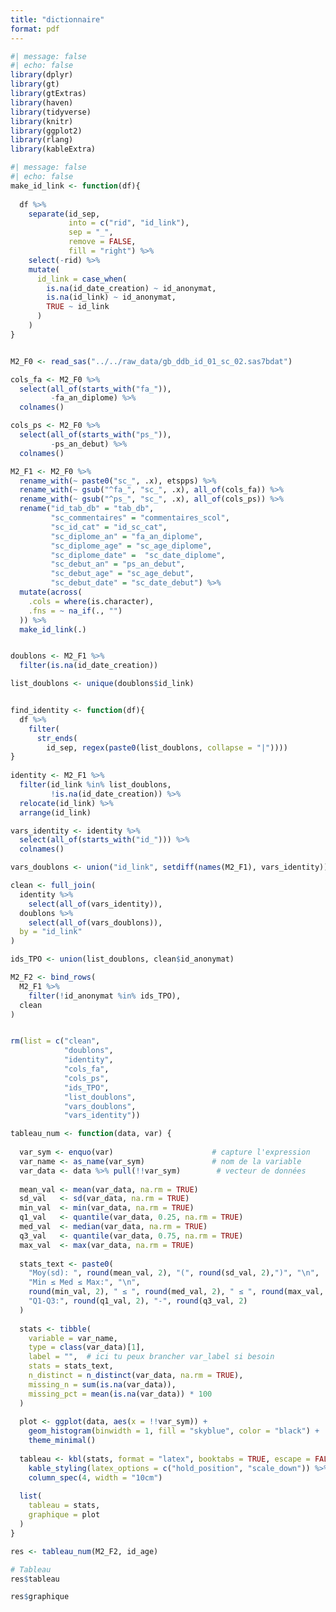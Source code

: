 ```yaml
---
title: "dictionnaire"
format: pdf
---
```


```r
#| message: false
#| echo: false
library(dplyr)
library(gt)
library(gtExtras)
library(haven)
library(tidyverse)
library(knitr)
library(ggplot2)
library(rlang)
library(kableExtra)
```



```r
#| message: false
#| echo: false
make_id_link <- function(df){
  
  df %>%
    separate(id_sep,
             into = c("rid", "id_link"),
             sep = "_",
             remove = FALSE,
             fill = "right") %>% 
    select(-rid) %>% 
    mutate(
      id_link = case_when(
        is.na(id_date_creation) ~ id_anonymat,
        is.na(id_link) ~ id_anonymat,
        TRUE ~ id_link
      )
    ) 
}


M2_F0 <- read_sas("../../raw_data/gb_ddb_id_01_sc_02.sas7bdat")

cols_fa <- M2_F0 %>% 
  select(all_of(starts_with("fa_")),
         -fa_an_diplome) %>% 
  colnames()

cols_ps <- M2_F0 %>% 
  select(all_of(starts_with("ps_")),
         -ps_an_debut) %>% 
  colnames()

M2_F1 <- M2_F0 %>% 
  rename_with(~ paste0("sc_", .x), etspps) %>% 
  rename_with(~ gsub("^fa_", "sc_", .x), all_of(cols_fa)) %>% 
  rename_with(~ gsub("^ps_", "sc_", .x), all_of(cols_ps)) %>% 
  rename("id_tab_db" = "tab_db",
         "sc_commentaires" = "commentaires_scol",
         "sc_id_cat" = "id_sc_cat",
         "sc_diplome_an" = "fa_an_diplome",
         "sc_diplome_age" = "sc_age_diplome",
         "sc_diplome_date" =  "sc_date_diplome",
         "sc_debut_an" = "ps_an_debut",
         "sc_debut_age" = "sc_age_debut",
         "sc_debut_date" = "sc_date_debut") %>% 
  mutate(across(
    .cols = where(is.character),
    .fns = ~ na_if(., "")
  )) %>%
  make_id_link(.)


doublons <- M2_F1 %>% 
  filter(is.na(id_date_creation))

list_doublons <- unique(doublons$id_link)


find_identity <- function(df){
  df %>% 
    filter(
      str_ends(
        id_sep, regex(paste0(list_doublons, collapse = "|"))))
}
  
identity <- M2_F1 %>% 
  filter(id_link %in% list_doublons,
         !is.na(id_date_creation)) %>% 
  relocate(id_link) %>% 
  arrange(id_link)

vars_identity <- identity %>% 
  select(all_of(starts_with("id_"))) %>% 
  colnames()

vars_doublons <- union("id_link", setdiff(names(M2_F1), vars_identity))

clean <- full_join(
  identity %>% 
    select(all_of(vars_identity)),
  doublons %>% 
    select(all_of(vars_doublons)),
  by = "id_link"
)

ids_TPO <- union(list_doublons, clean$id_anonymat)

M2_F2 <- bind_rows(
  M2_F1 %>% 
    filter(!id_anonymat %in% ids_TPO),
  clean
)


rm(list = c("clean",
            "doublons",
            "identity",
            "cols_fa",
            "cols_ps",
            "ids_TPO",
            "list_doublons",
            "vars_doublons",
            "vars_identity"))

```



```r

tableau_num <- function(data, var) {
  
  var_sym <- enquo(var)                      # capture l'expression
  var_name <- as_name(var_sym)               # nom de la variable
  var_data <- data %>% pull(!!var_sym)        # vecteur de données
  
  mean_val <- mean(var_data, na.rm = TRUE)
  sd_val   <- sd(var_data, na.rm = TRUE)
  min_val  <- min(var_data, na.rm = TRUE)
  q1_val   <- quantile(var_data, 0.25, na.rm = TRUE)
  med_val  <- median(var_data, na.rm = TRUE)
  q3_val   <- quantile(var_data, 0.75, na.rm = TRUE)
  max_val  <- max(var_data, na.rm = TRUE)
  
  stats_text <- paste0(
    "Moy(sd): ", round(mean_val, 2), "(", round(sd_val, 2),")", "\n",
    "Min ≤ Med ≤ Max:", "\n", 
    round(min_val, 2), " ≤ ", round(med_val, 2), " ≤ ", round(max_val, 2), "\n",
    "Q1-Q3:", round(q1_val, 2), "-", round(q3_val, 2)
  )
  
  stats <- tibble(
    variable = var_name,
    type = class(var_data)[1],
    label = "",  # ici tu peux brancher var_label si besoin
    stats = stats_text,
    n_distinct = n_distinct(var_data, na.rm = TRUE),
    missing_n = sum(is.na(var_data)),
    missing_pct = mean(is.na(var_data)) * 100
  )
  
  plot <- ggplot(data, aes(x = !!var_sym)) +
    geom_histogram(binwidth = 1, fill = "skyblue", color = "black") +
    theme_minimal()
  
  tableau <- kbl(stats, format = "latex", booktabs = TRUE, escape = FALSE) %>%
    kable_styling(latex_options = c("hold_position", "scale_down")) %>%
    column_spec(4, width = "10cm")
  
  list(
    tableau = stats,
    graphique = plot
  )
}
```



```r
res <- tableau_num(M2_F2, id_age)

# Tableau
res$tableau 
```


```r
res$graphique
```


